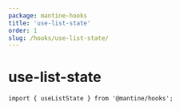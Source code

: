 ```yaml
---
package: mantine-hooks
title: 'use-list-state'
order: 1
slug: /hooks/use-list-state/
---
```


# use-list-state

<PageHeader
  source="mantine-hooks/src/hooks/use-list-state/use-list-state.ts"
  docs="hooks/use-list-state.mdx"
  package="@mantine/hooks"
/>

```tsx
import { useListState } from '@mantine/hooks';
```
